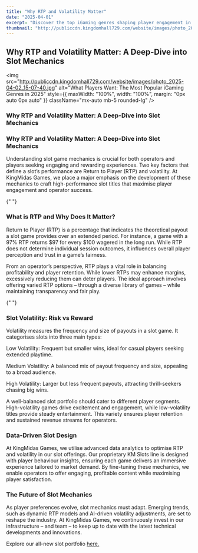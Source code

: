 ```yaml
---
title: "Why RTP and Volatility Matter"
date: "2025-04-01"
excerpt: "Discover the top iGaming genres shaping player engagement in 2025. From advanced slot mechanics to VTuber-hosted live casino games, KingMidas Games is at the forefront of innovation."
thumbnail: "http://publiccdn.kingdomhall729.com/website/images/photo_2025-04-02_15-07-40.jpg"
---
```










<div className="newsContent" style={{ maxWidth: '750px', margin: '0 auto', color: 'white' }}>
  <div className="newsHeader" style={{ textAlign: 'center', marginBottom: '20px' }}>
    <h2 className="text-lg font-bold Montserrat">Why RTP and Volatility Matter: A Deep-Dive into Slot Mechanics</h2>
  </div>


<img
  src="http://publiccdn.kingdomhall729.com/website/images/photo_2025-04-02_15-07-40.jpg"
  alt="What Players Want: The Most Popular iGaming Genres in 2025"
  style={{ maxWidth: "100%", width: "100%", margin: "0px auto 0px auto" }}
  className="mx-auto mb-5 rounded-lg"
/>


<div style={{ margin: "20px auto 0px", textAlign: "justify" }}>
  <h3 className="text-lg font-bold">
    Why RTP and Volatility Matter: A Deep-Dive into Slot Mechanics
  </h3>
  <h3 className="text-lg font-bold">
    Why RTP and Volatility Matter: A Deep-Dive into Slot Mechanics
  </h3>
  <p>
    Understanding slot game mechanics is crucial for both operators and players
    seeking engaging and rewarding experiences. Two key factors that define a
    slot’s performance are Return to Player (RTP) and volatility. At KingMidas
    Games, we place a major emphasis on the development of these mechanics to
    craft high-performance slot titles that maximise player engagement and
    operator success.
  </p>
</div>

{" "}

<div style={{ margin: "40px auto 0px", textAlign: "justify" }}>
  <h3 className="text-lg font-bold">What is RTP and Why Does It Matter?</h3>
  <p>
    Return to Player (RTP) is a percentage that indicates the theoretical payout
    a slot game provides over an extended period. For instance, a game with a
    97% RTP returns $97 for every $100 wagered in the long run. While RTP does
    not determine individual session outcomes, it influences overall player
    perception and trust in a game’s fairness.
  </p>
  <p style={{ margin: "10px auto 0px", textAlign: "justify" }}>
    From an operator’s perspective, RTP plays a vital role in balancing
    profitability and player retention. While lower RTPs may enhance margins,
    excessively reducing them can deter players. The ideal approach involves
    offering varied RTP options – through a diverse library of games – while
    maintaining transparency and fair play.
  </p>
</div>

{" "}

<div style={{ margin: "20px auto 0px", textAlign: "justify" }}>
  <h3 className="text-lg font-bold">Slot Volatility: Risk vs Reward</h3>
  <p>
    Volatility measures the frequency and size of payouts in a slot game. It
    categorises slots into three main types:
  </p>
  <p style={{ margin: "10px auto 0px", textAlign: "justify" }}>
    Low Volatility: Frequent but smaller wins, ideal for casual players seeking
    extended playtime.
  </p>
  <p style={{ margin: "10px auto 0px", textAlign: "justify" }}>
    Medium Volatility: A balanced mix of payout frequency and size, appealing to
    a broad audience.
  </p>
  <p style={{ margin: "10px auto 0px", textAlign: "justify" }}>
    High Volatility: Larger but less frequent payouts, attracting thrill-seekers
    chasing big wins.
  </p>
  <p style={{ margin: "10px auto 0px", textAlign: "justify" }}>
    A well-balanced slot portfolio should cater to different player segments.
    High-volatility games drive excitement and engagement, while low-volatility
    titles provide steady entertainment. This variety ensures player retention
    and sustained revenue streams for operators.
  </p>
</div>

<div style={{ margin: "40px auto 0px", textAlign: "justify" }}>
  <h3 className="text-lg font-bold">Data-Driven Slot Design</h3>
  <p>
    At KingMidas Games, we utilise advanced data analytics to optimise RTP and
    volatility in our slot offerings. Our proprietary KM Slots line is designed
    with player behaviour insights, ensuring each game delivers an immersive
    experience tailored to market demand. By fine-tuning these mechanics, we
    enable operators to offer engaging, profitable content while maximising
    player satisfaction.
  </p>
</div>

<div style={{ margin: "40px auto 0px", textAlign: "justify" }}>
  <h3 className="text-lg font-bold">The Future of Slot Mechanics</h3>
  <p>
    As player preferences evolve, slot mechanics must adapt. Emerging trends,
    such as dynamic RTP models and AI-driven volatility adjustments, are set to
    reshape the industry. At KingMidas Games, we continuously invest in our
    infrastructure – and team – to keep up to date with the latest technical
    developments and innovations.
  </p>
<p style={{ margin: "10px auto 0px", textAlign: "justify" }}>
  Explore our all-new slot portfolio <a style={{ textDecoration: "underline" }} href="https://kingmidasgames.com/games?categories=SLOTS%28All%29">here.</a>
</p>

</div>

</div>

